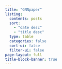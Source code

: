 ```yaml
---
title: "GNNpaper"
listing:
  contents: posts
  sort: 
    - "date desc"
    - "title desc"
  type: table
  categories: false
  sort-ui: false
  filter-ui: false
page-layout: full
title-block-banner: true
---
```



